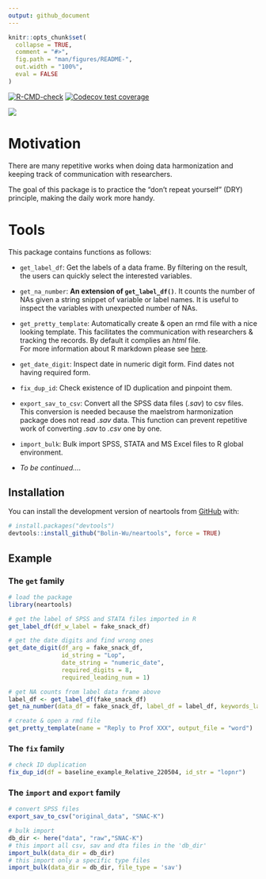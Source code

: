 ```yaml
---
output: github_document
---
```


<!-- README.md is generated from README.Rmd. Please edit that file -->

```r
knitr::opts_chunk$set(
  collapse = TRUE,
  comment = "#>",
  fig.path = "man/figures/README-",
  out.width = "100%",
  eval = FALSE
)
```

  <!-- badges: start -->
  [![R-CMD-check](https://github.com/Bolin-Wu/neartools/actions/workflows/R-CMD-check.yaml/badge.svg)](https://github.com/Bolin-Wu/neartools/actions/workflows/R-CMD-check.yaml)
  [![Codecov test coverage](https://codecov.io/gh/Bolin-Wu/neartools/branch/master/graph/badge.svg)](https://app.codecov.io/gh/Bolin-Wu/neartools?branch=master)
  <!-- badges: end -->
  
![](man/figures/country_map.jpeg)<!-- -->


# Motivation



There are many repetitive works when doing data harmonization and keeping track of communication with researchers.     

The goal of this package is to practice the "don't repeat yourself" (DRY) principle, making the daily work more handy.


# Tools

This package contains functions as follows:

* `get_label_df`: Get the labels of a data frame. By filtering on the result, the users can quickly select the interested variables.

* `get_na_number`: **An extension of `get_label_df()`**. It counts the number of NAs given a string snippet of variable or label names. It is useful to inspect the variables with unexpected number of NAs. 

* `get_pretty_template`: Automatically create & open an rmd file with a nice looking template. This facilitates the communication with researchers & tracking the records. By default it complies an *html* file. \
For more information about R markdown please see [here](https://rmarkdown.rstudio.com).

* `get_date_digit`: Inspect date in numeric digit form. Find dates not having required form.

* `fix_dup_id`: Check existence of ID duplication and pinpoint them.
  
* `export_sav_to_csv`: Convert all the SPSS data files (*.sav*) to csv files. This conversion is needed because the maelstrom harmonization package does not read *.sav* data. This function can prevent repetitive work of converting *.sav* to *.csv* one by one. 

* `import_bulk`: Bulk import SPSS, STATA and MS Excel files to R global environment. 

* *To be continued....*

## Installation

You can install the development version of neartools from [GitHub](https://github.com/) with:

``` r
# install.packages("devtools")
devtools::install_github("Bolin-Wu/neartools", force = TRUE)
```

## Example

### The `get` family

```r
# load the package
library(neartools)

# get the label of SPSS and STATA files imported in R
get_label_df(df_w_label = fake_snack_df)

# get the date digits and find wrong ones
get_date_digit(df_arg = fake_snack_df,
               id_string = "Lop",
               date_string = "numeric_date",
               required_digits = 8, 
               required_leading_num = 1)

# get NA counts from label data frame above
label_df <- get_label_df(fake_snack_df)
get_na_number(data_df = fake_snack_df, label_df = label_df, keywords_label = "dementia")

# create & open a rmd file 
get_pretty_template(name = "Reply to Prof XXX", output_file = "word")
```

### The `fix` family

```r
# check ID duplication
fix_dup_id(df = baseline_example_Relative_220504, id_str = "lopnr")
```

### The `import` and `export` family

```r
# convert SPSS files
export_sav_to_csv("original_data", "SNAC-K")

# bulk import
db_dir <- here("data", "raw","SNAC-K")
# this import all csv, sav and dta files in the 'db_dir'
import_bulk(data_dir = db_dir)
# this import only a specific type files
import_bulk(data_dir = db_dir, file_type = 'sav')

```
